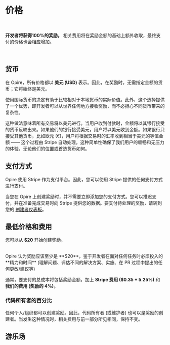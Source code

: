 
# 价格

<br/>

<InfoPanel>**开发者将获得100%的奖励。** 相关费用将在奖励金额的基础上额外收取，最终支付的价格也会相应增加。</InfoPanel>

<br/>

## 货币

在 Opire，所有价格都以 **美元 (USD)** 表示。因此，在奖励时，无需指定金额的货币；它将始终是美元。

使用国际货币的决定有助于比较相对于本地货币的实际价值。此外，这个选择提供了一个优势，即开发者可以从世界任何地方接收奖励，而不必担心不同货币带来的复杂性。

这种做法意味着所有交易将以美元进行。当用户收到付款时，金额将以其银行接受的货币反映出来。如果他们的银行接受美元，用户将以美元收到金额。如果银行只接受其他货币，比如欧元 (€)，用户将根据交易时的汇率收到相当于美元的等值金额 —— 这个过程由 Stripe 自动处理。这种简单性确保了我们用户的顺畅和无压力的体验，无论他们的位置或首选货币如何。

## 支付方式

Opire 使用 Stripe 作为支付平台。因此，您可以使用 Stripe 提供的任何支付方式进行支付。

当您在 Opire 上创建奖励时，并不需要立即添加您的支付方式。您可以推迟支付，并在准备完成交易时向 Stripe 提供您的数据。要支付待处理的奖励，请转到您的 [创建者仪表板](https://app.opire.dev/dashboard/creator/rewards)。

## 最低价格和费用

您可以从 **$20** 开始创建奖励。

<br/>
<InfoPanel>Opire 认为奖励应该至少是 **$20**，鉴于开发者在面对任何任务时必须投入的 **精力和时间** <DimmedText>(理解问题、评估不同的解决方案、实施、在 PR 过程中提出的任何更改/建议等)</DimmedText></InfoPanel>
<br/>

通常，要支付的总成本将包括奖励金额，加上 **Stripe 费用 ($0.35 + 5.25%)** 和 **我们的费用 (奖励的 4%)**。

### 代码所有者的百分比

任何个人/组织都可以创建奖励。因此，代码所有者 (或维护者) 也可以是奖励的创建者。当发生这种情况时，相关费用与前一部分所见相同，保持不变。


## 游乐场
<br/>

<RewardCalculator/>
